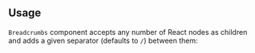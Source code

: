 

## Usage

`Breadcrumbs` component accepts any number of React nodes as children
and adds a given separator (defaults to `/`) between them:

<Demo data={BreadcrumbsDemos.usage} />
